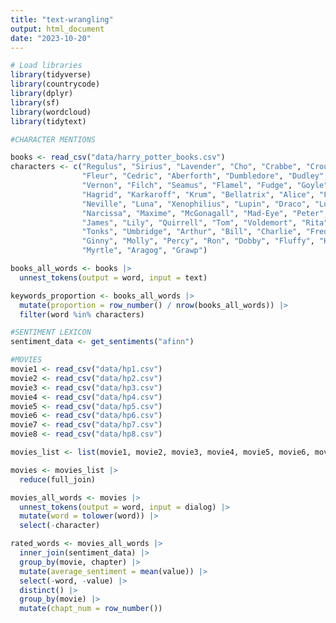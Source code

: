 ```yaml
---
title: "text-wrangling"
output: html_document
date: "2023-10-20"
---
```


```r

# Load libraries
library(tidyverse)
library(countrycode)
library(dplyr)
library(sf)
library(wordcloud)
library(tidytext)

#CHARACTER MENTIONS

books <- read_csv("data/harry_potter_books.csv")
characters <- c("Regulus", "Sirius", "Lavender", "Cho", "Crabbe", "Crouch", 
                "Fleur", "Cedric", "Aberforth", "Dumbledore", "Dudley", "Petunia",
                "Vernon", "Filch", "Seamus", "Flamel", "Fudge", "Goyle", "Hermione", 
                "Hagrid", "Karkaroff", "Krum", "Bellatrix", "Alice", "Frank", 
                "Neville", "Luna", "Xenophilius", "Lupin", "Draco", "Lucius", 
                "Narcissa", "Maxime", "McGonagall", "Mad-Eye", "Peter", "Harry", 
                "James", "Lily", "Quirrell", "Tom", "Voldemort", "Rita", "Snape", 
                "Tonks", "Umbridge", "Arthur", "Bill", "Charlie", "Fred", "George", 
                "Ginny", "Molly", "Percy", "Ron", "Dobby", "Fluffy", "Hedwig", 
                "Myrtle", "Aragog", "Grawp")

books_all_words <- books |>
  unnest_tokens(output = word, input = text)

keywords_proportion <- books_all_words |>
  mutate(proportion = row_number() / nrow(books_all_words)) |>
  filter(word %in% characters)

#SENTIMENT LEXICON
sentiment_data <- get_sentiments("afinn")

#MOVIES
movie1 <- read_csv("data/hp1.csv")
movie2 <- read_csv("data/hp2.csv")
movie3 <- read_csv("data/hp3.csv")
movie4 <- read_csv("data/hp4.csv")
movie5 <- read_csv("data/hp5.csv")
movie6 <- read_csv("data/hp6.csv")
movie7 <- read_csv("data/hp7.csv")
movie8 <- read_csv("data/hp8.csv")

movies_list <- list(movie1, movie2, movie3, movie4, movie5, movie6, movie7, movie8)

movies <- movies_list |>
  reduce(full_join)

movies_all_words <- movies |>
  unnest_tokens(output = word, input = dialog) |>
  mutate(word = tolower(word)) |>
  select(-character)

rated_words <- movies_all_words |> 
  inner_join(sentiment_data) |>
  group_by(movie, chapter) |>
  mutate(average_sentiment = mean(value)) |>
  select(-word, -value) |>
  distinct() |>
  group_by(movie) |>
  mutate(chapt_num = row_number())
```


